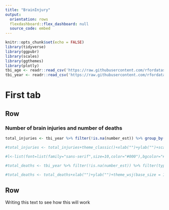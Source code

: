 ```yaml
---
title: "BrainInjury"
output:
  orientation: rows
  flexdashboard::flex_dashboard: null
  source_code: embed
---
```


```r
knitr::opts_chunk$set(echo = FALSE)
library(tidyverse)
library(ggpubr)
library(scales)
library(ggthemes)
library(plotly)
tbi_age <- readr::read_csv('https://raw.githubusercontent.com/rfordatascience/tidytuesday/master/data/2020/2020-03-24/tbi_age.csv')
tbi_year <- readr::read_csv('https://raw.githubusercontent.com/rfordatascience/tidytuesday/master/data/2020/2020-03-24/tbi_year.csv')
```
First tab
=======================================================================

Row
-----------------------------------------------------------------------

### Number of brain injuries and number of deaths 

```r

total_injuries <- tbi_year %>% filter(!is.na(number_est)) %>% group_by(year,injury_mechanism) %>% summarize(total=sum(number_est)) %>% ggplot(aes(x=year,y=total,group=injury_mechanism))+ geom_point(aes(color=injury_mechanism))+geom_line(aes(color=injury_mechanism))

#total_injuries <- total_injuries+theme_classic()+xlab("")+ylab("")+scale_x_continuous(breaks=seq(2006,2014,1))+scale_y_continuous(breaks=seq(0,2000000,250000),labels=comma)+theme_wsj(base_size = 10)+theme(legend.title = element_blank())

#l<-list(font=list(family="sans-serif",size=10,color="#000"),bgcolor="#E2E2E2",bordercolor="#FFFFFF",borderwidth=2,orientation="h",x=0,y=-0.05)

#total_deaths <- tbi_year %>% filter(!is.na(number_est)) %>% filter(type=="Deaths") %>% group_by(year,type,injury_mechanism) %>% summarize(total=sum(number_est)) %>% ggplot(aes(x=year,y=total,group=injury_mechanism))+geom_point(aes(color=injury_mechanism))+ geom_line(aes(color=injury_mechanism))

#total_deaths <- total_deaths+xlab("")+ylab("")+theme_wsj(base_size = 10)+theme(legend.title = element_blank())


```

Row
-----------------------------------------------------------------------

Writing this text to see how this will work





